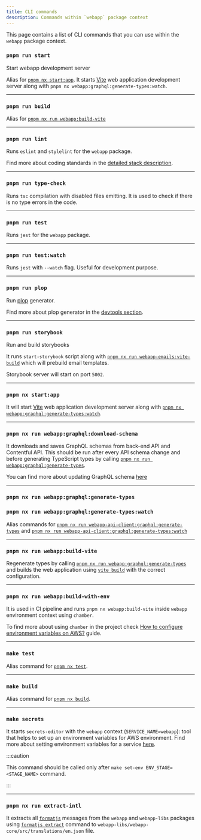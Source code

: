 ```yaml
---
title: CLI commands
description: Commands within `webapp` package context
---
```


This page contains a list of CLI commands that you can use within the `webapp` package context.

### `pnpm run start`

Start webapp development server

Alias for [`pnpm nx start:app`](#pnpm-nx-startapp). It starts [Vite](https://vitejs.dev/) web
application development server along with `pnpm nx webapp:graphql:generate-types:watch`.

---

### `pnpm run build`

Alias for [`pnpm nx run webapp:build-vite`](#pnpm-nx-run-webappbuild-vite)

---

### `pnpm run lint`

Runs `eslint` and `stylelint` for the `webapp` package.

Find more about coding standards in the [detailed stack description](../../introduction/stack-description#coding-standards).

---

### `pnpm run type-check`

Runs `tsc` compilation with disabled files emitting. It is used to check if there is no type errors in the code.

---

### `pnpm run test`

Runs `jest` for the `webapp` package.

---

### `pnpm run test:watch`

Runs `jest` with `--watch` flag. Useful for development purpose.

---

### `pnpm run plop`

Run [plop](https://plopjs.com/) generator.

Find more about plop generator in the [devtools section](../../working-with-sb/dev-tools/plop).

---

### `pnpm run storybook`

Run and build storybooks

It runs `start-storybook` script along with [`pnpm nx run webapp-emails:vite-build`](../webapp-emails/commands#build-emails)
which will prebuild email templates.

Storybook server will start on port `5002`.

---

### `pnpm nx start:app`

It will start [Vite](https://vitejs.dev/) web application development server along with
[`pnpm nx webapp:graphql:generate-types:watch`](#pnpm-nx-run-webappgraphqlgenerate-typeswatch).

---

### `pnpm nx run webapp:graphql:download-schema`

It downloads and saves GraphQL schemas from back-end API and Contentful API. This should be run after every API schema
change and before generating TypeScript types by calling
[`pnpm nx run webapp:graphql:generate-types`](#pnpm-nx-run-webappgraphqlgenerate-types).

You can find more about updating GraphQL schema [here](../../working-with-sb/graphql/web-app/update-schema)

---

### `pnpm nx run webapp:graphql:generate-types`

### `pnpm nx run webapp:graphql:generate-types:watch`

Alias commands for [`pnpm nx run webapp-api-client:graphql:generate-types`](../webapp-api-client/commands#pnpm-nx-run-webapp-api-clientgraphqlgenerate-types) and
[`pnpm nx run webapp-api-client:graphql:generate-types:watch`](../webapp-api-client/commands#pnpm-nx-run-webapp-api-clientgraphqlgenerate-typeswatch)

---

### `pnpm nx run webapp:build-vite`


Regenerate types by calling [`pnpm nx run webapp:graphql:generate-types`](#pnpm-nx-run-webappgraphqlgenerate-types) and
builds the web application using [`vite build`](https://vitejs.dev/guide/cli.html#build) with the correct configuration.

---

### `pnpm nx run webapp:build-with-env`

It is used in CI pipeline and runs `pnpm nx webapp:build-vite` inside `webapp` environment context using `chamber`.

To find more about using `chamber` in the project check [How to configure environment variables on AWS?](../../aws/deploy-to-aws/create-runtime-env-vars) guide.

---

### `make test`

Alias command for [`pnpm nx test`](#pnpm-run-test).

---

### `make build`

Alias command for [`pnpm nx build`](#pnpm-nx-run-webappbuild-vite).

---

### `make secrets`

It starts `secrets-editor` with the `webapp` context (`SERVICE_NAME=webapp`): tool that helps to set up an environment
variables for AWS environment. Find more about setting environment variables for a service
[here](../../aws/deploy-to-aws/create-runtime-env-vars#using-the-cli-tool).

:::caution

This command should be called only after `make set-env ENV_STAGE=<STAGE_NAME>` command.

:::

---

### `pnpm nx run extract-intl`

It extracts all [`formatjs`](https://formatjs.io/) messages from the `webapp` and `webapp-libs` packages using
[`formatjs extract`](https://formatjs.io/docs/getting-started/message-extraction/#extraction) command to
`webapp-libs/webapp-core/src/translations/en.json` file.
